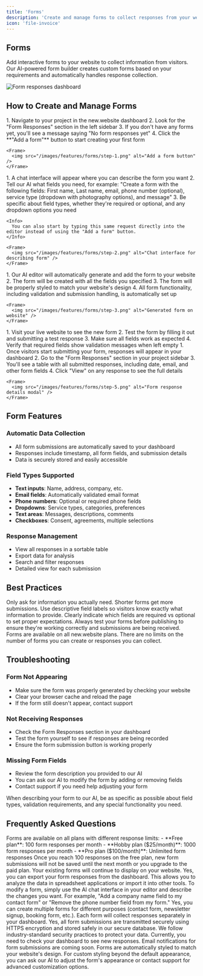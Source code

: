 ```yaml
---
title: 'Forms'
description: 'Create and manage forms to collect responses from your website visitors'
icon: 'file-invoice'
---
```


## Forms

Add interactive forms to your website to collect information from visitors. Our AI-powered form builder creates custom forms based on your requirements and automatically handles response collection.

<Frame>
  <img src="/images/features/forms/dashboard.png" alt="Form responses dashboard" />
</Frame>

## How to Create and Manage Forms

<Steps>
  <Step title="Add a Form">
    1. Navigate to your project in the new.website dashboard
    2. Look for the "Form Responses" section in the left sidebar
    3. If you don't have any forms yet, you'll see a message saying "No form responses yet"
    4. Click the **"Add a form"** button to start creating your first form
    
    <Frame>
      <img src="/images/features/forms/step-1.png" alt="Add a form button" />
    </Frame>
  </Step>
  
  <Step title="Describe Your Form">
    1. A chat interface will appear where you can describe the form you want
    2. Tell our AI what fields you need, for example: "Create a form with the following fields: First name, Last name, email, phone number (optional), service type (dropdown with photography options), and message"
    3. Be specific about field types, whether they're required or optional, and any dropdown options you need
    
    <Info>
      You can also start by typing this same request directly into the editor instead of using the "Add a form" button.
    </Info>
    
    <Frame>
      <img src="/images/features/forms/step-2.png" alt="Chat interface for describing form" />
    </Frame>
  </Step>
  
  <Step title="AI Adds the Form">
    1. Our AI editor will automatically generate and add the form to your website
    2. The form will be created with all the fields you specified
    3. The form will be properly styled to match your website's design
    4. All form functionality, including validation and submission handling, is automatically set up
    
    <Frame>
      <img src="/images/features/forms/step-3.png" alt="Generated form on website" />
    </Frame>
  </Step>
  
  <Step title="Test Your Form">
    1. Visit your live website to see the new form
    2. Test the form by filling it out and submitting a test response
    3. Make sure all fields work as expected
    4. Verify that required fields show validation messages when left empty
  </Step>
  
  <Step title="View Responses">
    1. Once visitors start submitting your form, responses will appear in your dashboard
    2. Go to the "Form Responses" section in your project sidebar
    3. You'll see a table with all submitted responses, including date, email, and other form fields
    4. Click "View" on any response to see the full details
    
    <Frame>
      <img src="/images/features/forms/step-5.png" alt="Form response details modal" />
    </Frame>
  </Step>
</Steps>

## Form Features

### Automatic Data Collection
- All form submissions are automatically saved to your dashboard
- Responses include timestamp, all form fields, and submission details
- Data is securely stored and easily accessible

### Field Types Supported
- **Text inputs**: Name, address, company, etc.
- **Email fields**: Automatically validated email format
- **Phone numbers**: Optional or required phone fields
- **Dropdowns**: Service types, categories, preferences
- **Text areas**: Messages, descriptions, comments
- **Checkboxes**: Consent, agreements, multiple selections

### Response Management
- View all responses in a sortable table
- Export data for analysis
- Search and filter responses
- Detailed view for each submission

## Best Practices

<CardGroup cols={2}>
  <Card title="Keep Forms Simple" icon="minimize">
    Only ask for information you actually need. Shorter forms get more submissions.
  </Card>
  
  <Card title="Clear Labels" icon="tag">
    Use descriptive field labels so visitors know exactly what information to provide.
  </Card>
  
  <Card title="Mark Required Fields" icon="asterisk">
    Clearly indicate which fields are required vs optional to set proper expectations.
  </Card>
  
  <Card title="Test Before Publishing" icon="flask">
    Always test your forms before publishing to ensure they're working correctly and submissions are being received.
  </Card>
</CardGroup>

<Note>
  Forms are available on all new.website plans. There are no limits on the number of forms you can create or responses you can collect.
</Note>

## Troubleshooting

### Form Not Appearing
- Make sure the form was properly generated by checking your website
- Clear your browser cache and reload the page
- If the form still doesn't appear, contact support

### Not Receiving Responses
- Check the Form Responses section in your dashboard
- Test the form yourself to see if responses are being recorded
- Ensure the form submission button is working properly

### Missing Form Fields
- Review the form description you provided to our AI
- You can ask our AI to modify the form by adding or removing fields
- Contact support if you need help adjusting your form

<Tip>
  When describing your form to our AI, be as specific as possible about field types, validation requirements, and any special functionality you need.
</Tip>

## Frequently Asked Questions

<AccordionGroup>
  <Accordion title="How much do forms cost?">
    Forms are available on all plans with different response limits:
    - **Free plan**: 100 form responses per month
    - **Hobby plan ($25/month)**: 1000 form responses per month
    - **Pro plan ($100/month)**: Unlimited form responses
  </Accordion>

  <Accordion title="What happens when I reach my response limit on the free plan?">
    Once you reach 100 responses on the free plan, new form submissions will not be saved until the next month or you upgrade to the paid plan. Your existing forms will continue to display on your website.
  </Accordion>

  <Accordion title="Can I export my form responses?">
    Yes, you can export your form responses from the dashboard. This allows you to analyze the data in spreadsheet applications or import it into other tools.
  </Accordion>

  <Accordion title="How do I edit or modify an existing form?">
    To modify a form, simply use the AI chat interface in your editor and describe the changes you want. For example, "Add a company name field to my contact form" or "Remove the phone number field from my form."
  </Accordion>

  <Accordion title="Can I have multiple forms on my website?">
    Yes, you can create multiple forms for different purposes (contact form, newsletter signup, booking form, etc.). Each form will collect responses separately in your dashboard.
  </Accordion>

  <Accordion title="Are form submissions secure?">
    Yes, all form submissions are transmitted securely using HTTPS encryption and stored safely in our secure database. We follow industry-standard security practices to protect your data.
  </Accordion>

  <Accordion title="Do I get notified when someone submits a form?">
    Currently, you need to check your dashboard to see new responses. Email notifications for form submissions are coming soon.
  </Accordion>

  <Accordion title="Can I customize the styling of my forms?">
    Forms are automatically styled to match your website's design. For custom styling beyond the default appearance, you can ask our AI to adjust the form's appearance or contact support for advanced customization options.
  </Accordion>
</AccordionGroup>